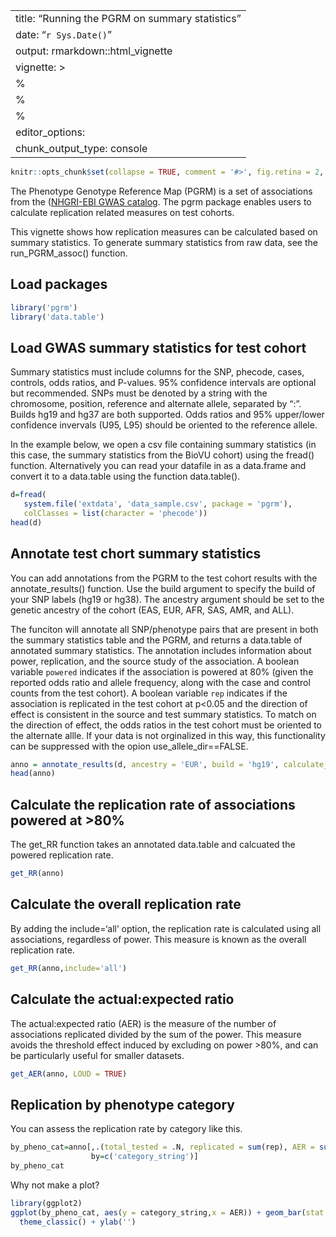 
---
title: "Running the PGRM on summary statistics"
date: "`r Sys.Date()`"
output: rmarkdown::html_vignette
vignette: >
  %\VignetteIndexEntry{Running the PGRM on summary statistics}
  %\VignetteEncoding{UTF-8}
  %\VignetteEngine{knitr::rmarkdown}
editor_options: 
  chunk_output_type: console
---

```r
knitr::opts_chunk$set(collapse = TRUE, comment = '#>', fig.retina = 2, message = FALSE)
```

The Phenotype Genotype Reference Map (PGRM) is a set of associations from the ([NHGRI-EBI GWAS catalog](https://www.ebi.ac.uk/gwas/). The pgrm package enables users to calculate replication related measures on test cohorts.

This vignette shows how replication measures can be calculated based on summary statistics. To generate summary statistics from raw data, see the run_PGRM_assoc() function.

## Load packages

```r
library('pgrm')
library('data.table')
```

## Load GWAS summary statistics for test cohort

Summary statistics must include columns for the SNP, phecode, cases, controls, odds ratios, and P-values. 95% confidence intervals are optional but recommended. SNPs must be denoted by a string with the chromosome, position, reference and alternate allele, separated by ":". Builds hg19 and hg37 are both supported. Odds ratios and 95% upper/lower confidence invervals (U95, L95) should be oriented to the reference allele.

In the example below, we open a csv file containing summary statistics (in this case, the summary statistics from the BioVU cohort) using the fread() function. Alternatively you can read your datafile in as a data.frame and convert it to a data.table using the function data.table().

```r
d=fread(
   system.file('extdata', 'data_sample.csv', package = 'pgrm'),
   colClasses = list(character = 'phecode'))
head(d)
```

## Annotate test chort summary statistics

You can add annotations from the PGRM to the test cohort results with the annotate_results() function. Use the build argument to specify the build of your SNP labels (hg19 or hg38). The ancestry argument should be set to the genetic ancestry of the cohort (EAS, EUR, AFR, SAS, AMR, and ALL).

The funciton will annotate all SNP/phenotype pairs that are present in both the summary statistics table and the PGRM, and returns a data.table of annotated summary statistics. The annotation includes information about power, replication, and the source study of the association. A boolean variable `powered` indicates if the association is powered at 80% (given the reported odds ratio and allele frequency, along with the case and control counts from the test cohort). A boolean variable `rep` indicates if the association is replicated in the test cohort at p<0.05 and the direction of effect is consistent in the source and test summary statistics. To match on the direction of effect, the odds ratios in the test cohort must be oriented to the alternate allle. If your data is not orginalized in this way, this functionality can be suppressed with the opion use_allele_dir==FALSE.

```r
anno = annotate_results(d, ancestry = 'EUR', build = 'hg19', calculate_power = TRUE, LOUD=FALSE)
head(anno)
```

## Calculate the replication rate of associations powered at >80%

The get_RR function takes an annotated data.table and calcuated the powered replication rate.
```r
get_RR(anno)
```
## Calculate the overall replication rate
By adding the include='all' option, the replication rate is calculated using all associations, regardless of power. This measure is known as the overall replication rate.

```r
get_RR(anno,include='all')
```

## Calculate the actual:expected ratio

The actual:expected ratio (AER) is the measure of the number of associations replicated divided by the sum of the power. This measure avoids the threshold effect induced by excluding on power >80%, and can be particularly useful for smaller datasets.

```r
get_AER(anno, LOUD = TRUE)
```

## Replication by phenotype category

You can assess the replication rate by category like this.

```r
by_pheno_cat=anno[,.(total_tested = .N, replicated = sum(rep), AER = sum(rep)/sum(Power)),
                  by=c('category_string')]
by_pheno_cat
```

Why not make a plot?

```r
library(ggplot2)
ggplot(by_pheno_cat, aes(y = category_string,x = AER)) + geom_bar(stat = 'identity') + 
  theme_classic() + ylab('')
```


